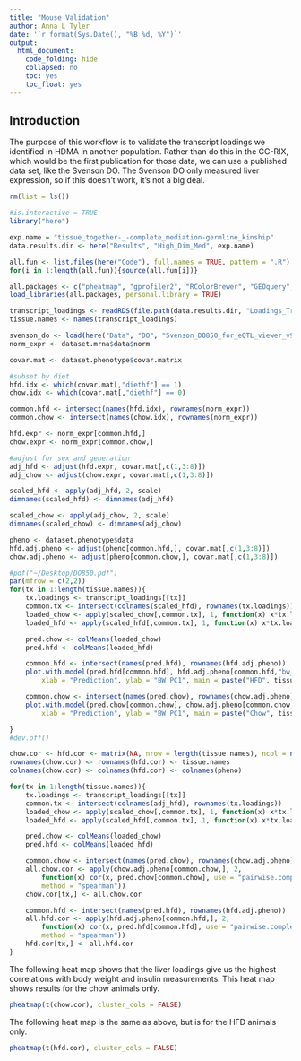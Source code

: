 ```yaml
---
title: "Mouse Validation"
author: Anna L Tyler
date: '`r format(Sys.Date(), "%B %d, %Y")`'
output: 
  html_document:
    code_folding: hide
    collapsed: no
    toc: yes
    toc_float: yes
---
```


## Introduction

The purpose of this workflow is to validate the transcript
loadings we identified in HDMA in another population. Rather
than do this in the CC-RIX, which would be the first publication
for those data, we can use a published data set, like the Svenson
DO. The Svenson DO only measured liver expression, so if this
doesn't work, it's not a big deal. 

```r
rm(list = ls())

#is.interactive = TRUE
library("here")

exp.name = "tissue_together-_-complete_mediation-germline_kinship"
data.results.dir <- here("Results", "High_Dim_Med", exp.name)

all.fun <- list.files(here("Code"), full.names = TRUE, pattern = ".R")
for(i in 1:length(all.fun)){source(all.fun[i])}
```

```r
all.packages <- c("pheatmap", "gprofiler2", "RColorBrewer", "GEOquery", "limma")
load_libraries(all.packages, personal.library = TRUE)
```


```r
transcript_loadings <- readRDS(file.path(data.results.dir, "Loadings_Transcripts_0.RDS"))
tissue.names <- names(transcript_loadings)

svenson_do <- load(here("Data", "DO", "Svenson_DO850_for_eQTL_viewer_v9.RData"))
norm_expr <- dataset.mrna$data$norm

covar.mat <- dataset.phenotype$covar.matrix

#subset by diet
hfd.idx <- which(covar.mat[,"diethf"] == 1)
chow.idx <- which(covar.mat[,"diethf"] == 0)

common.hfd <- intersect(names(hfd.idx), rownames(norm_expr))
common.chow <- intersect(names(chow.idx), rownames(norm_expr))

hfd.expr <- norm_expr[common.hfd,]
chow.expr <- norm_expr[common.chow,]

#adjust for sex and generation
adj_hfd <- adjust(hfd.expr, covar.mat[,c(1,3:8)])
adj_chow <- adjust(chow.expr, covar.mat[,c(1,3:8)])

scaled_hfd <- apply(adj_hfd, 2, scale)
dimnames(scaled_hfd) <- dimnames(adj_hfd)

scaled_chow <- apply(adj_chow, 2, scale)
dimnames(scaled_chow) <- dimnames(adj_chow)
```

```r
pheno <- dataset.phenotype$data
hfd.adj.pheno <- adjust(pheno[common.hfd,], covar.mat[,c(1,3:8)])
chow.adj.pheno <- adjust(pheno[common.chow,], covar.mat[,c(1,3:8)])
```

```r
#pdf("~/Desktop/DO850.pdf")
par(mfrow = c(2,2))
for(tx in 1:length(tissue.names)){
    tx.loadings <- transcript_loadings[[tx]]
    common.tx <- intersect(colnames(scaled_hfd), rownames(tx.loadings))
    loaded_chow <- apply(scaled_chow[,common.tx], 1, function(x) x*tx.loadings[common.tx,])
    loaded_hfd <- apply(scaled_hfd[,common.tx], 1, function(x) x*tx.loadings[common.tx,])

    pred.chow <- colMeans(loaded_chow)
    pred.hfd <- colMeans(loaded_hfd)

    common.hfd <- intersect(names(pred.hfd), rownames(hfd.adj.pheno))
    plot.with.model(pred.hfd[common.hfd], hfd.adj.pheno[common.hfd,"bw_pc1"], 
        xlab = "Prediction", ylab = "BW PC1", main = paste("HFD", tissue.names[tx]))

    common.chow <- intersect(names(pred.chow), rownames(chow.adj.pheno))
    plot.with.model(pred.chow[common.chow], chow.adj.pheno[common.chow,"bw_pc1"], 
        xlab = "Prediction", ylab = "BW PC1", main = paste("Chow", tissue.names[tx]))

}
#dev.off()

```

```r
chow.cor <- hfd.cor <- matrix(NA, nrow = length(tissue.names), ncol = ncol(pheno))
rownames(chow.cor) <- rownames(hfd.cor) <- tissue.names
colnames(chow.cor) <- colnames(hfd.cor) <- colnames(pheno)

for(tx in 1:length(tissue.names)){
    tx.loadings <- transcript_loadings[[tx]]
    common.tx <- intersect(colnames(adj_hfd), rownames(tx.loadings))
    loaded_chow <- apply(scaled_chow[,common.tx], 1, function(x) x*tx.loadings[common.tx,])
    loaded_hfd <- apply(scaled_hfd[,common.tx], 1, function(x) x*tx.loadings[common.tx,])

    pred.chow <- colMeans(loaded_chow)
    pred.hfd <- colMeans(loaded_hfd)

    common.chow <- intersect(names(pred.chow), rownames(chow.adj.pheno))
    all.chow.cor <- apply(chow.adj.pheno[common.chow,], 2, 
        function(x) cor(x, pred.chow[common.chow], use = "pairwise.complete.obs", 
        method = "spearman"))
    chow.cor[tx,] <- all.chow.cor

    common.hfd <- intersect(names(pred.hfd), rownames(hfd.adj.pheno))
    all.hfd.cor <- apply(hfd.adj.pheno[common.hfd,], 2, 
        function(x) cor(x, pred.hfd[common.hfd], use = "pairwise.complete.obs", 
        method = "spearman"))
    hfd.cor[tx,] <- all.hfd.cor
}
```

The following heat map shows that the liver loadings give 
us the highest correlations with body weight and insulin
measurements. This heat map shows results for the chow 
animals only.

```r
pheatmap(t(chow.cor), cluster_cols = FALSE)
```

The following heat map is the same as above, but is
for the HFD animals only.


```r
pheatmap(t(hfd.cor), cluster_cols = FALSE)
```